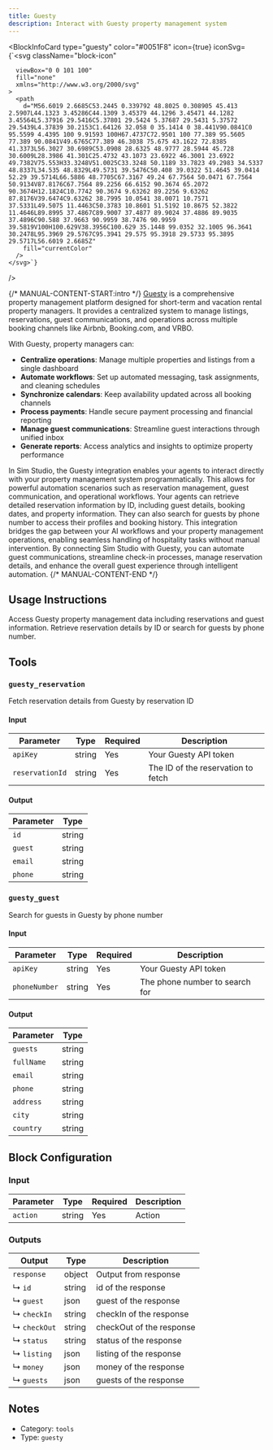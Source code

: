 ```yaml
---
title: Guesty
description: Interact with Guesty property management system
---
```



<BlockInfoCard 
  type="guesty"
  color="#0051F8"
  icon={true}
  iconSvg={`<svg className="block-icon"
      
      
      
      viewBox="0 0 101 100"
      fill="none"
      xmlns="http://www.w3.org/2000/svg"
    >
      <path
        d="M56.6019 2.6685C53.2445 0.339792 48.8025 0.308905 45.413 2.5907L44.1323 3.45286C44.1309 3.45379 44.1296 3.45471 44.1282 3.45564L5.37916 29.5416C5.37801 29.5424 5.37687 29.5431 5.37572 29.5439L4.37839 30.2153C1.64126 32.058 0 35.1414 0 38.441V90.0841C0 95.5599 4.4395 100 9.91593 100H67.4737C72.9501 100 77.389 95.5605 77.389 90.0841V49.6765C77.389 46.3038 75.675 43.1622 72.8385 41.3373L56.3027 30.6989C53.0908 28.6325 48.9777 28.5944 45.728 30.6009L28.3986 41.301C25.4732 43.1073 23.6922 46.3001 23.6922 49.7382V75.553H33.3248V51.0025C33.3248 50.1189 33.7823 49.2983 34.5337 48.8337L34.535 48.8329L49.5731 39.5476C50.408 39.0322 51.4645 39.0414 52.29 39.5714L66.5886 48.7705C67.3167 49.24 67.7564 50.0471 67.7564 50.9134V87.8176C67.7564 89.2256 66.6152 90.3674 65.2072 90.3674H12.1824C10.7742 90.3674 9.63262 89.2256 9.63262 87.8176V39.6474C9.63262 38.7995 10.0541 38.0071 10.7571 37.5331L49.5075 11.4463C50.3783 10.8601 51.5192 10.8675 52.3822 11.4646L89.8995 37.4867C89.9007 37.4877 89.9024 37.4886 89.9035 37.4896C90.588 37.9663 90.9959 38.7476 90.9959 39.5819V100H100.629V38.3956C100.629 35.1448 99.0352 32.1005 96.3641 30.2478L95.3969 29.5767C95.3941 29.575 95.3918 29.5733 95.3895 29.5717L56.6019 2.6685Z"
        fill="currentColor"
      />
    </svg>`}
/>

{/* MANUAL-CONTENT-START:intro */}
[Guesty](https://www.guesty.com) is a comprehensive property management platform designed for short-term and vacation rental property managers. It provides a centralized system to manage listings, reservations, guest communications, and operations across multiple booking channels like Airbnb, Booking.com, and VRBO.

With Guesty, property managers can:

- **Centralize operations**: Manage multiple properties and listings from a single dashboard
- **Automate workflows**: Set up automated messaging, task assignments, and cleaning schedules
- **Synchronize calendars**: Keep availability updated across all booking channels
- **Process payments**: Handle secure payment processing and financial reporting
- **Manage guest communications**: Streamline guest interactions through unified inbox
- **Generate reports**: Access analytics and insights to optimize property performance

In Sim Studio, the Guesty integration enables your agents to interact directly with your property management system programmatically. This allows for powerful automation scenarios such as reservation management, guest communication, and operational workflows. Your agents can retrieve detailed reservation information by ID, including guest details, booking dates, and property information. They can also search for guests by phone number to access their profiles and booking history. This integration bridges the gap between your AI workflows and your property management operations, enabling seamless handling of hospitality tasks without manual intervention. By connecting Sim Studio with Guesty, you can automate guest communications, streamline check-in processes, manage reservation details, and enhance the overall guest experience through intelligent automation.
{/* MANUAL-CONTENT-END */}


## Usage Instructions

Access Guesty property management data including reservations and guest information. Retrieve reservation details by ID or search for guests by phone number.



## Tools

### `guesty_reservation`

Fetch reservation details from Guesty by reservation ID

#### Input

| Parameter | Type | Required | Description |
| --------- | ---- | -------- | ----------- |
| `apiKey` | string | Yes | Your Guesty API token |
| `reservationId` | string | Yes | The ID of the reservation to fetch |

#### Output

| Parameter | Type |
| --------- | ---- |
| `id` | string |
| `guest` | string |
| `email` | string |
| `phone` | string |

### `guesty_guest`

Search for guests in Guesty by phone number

#### Input

| Parameter | Type | Required | Description |
| --------- | ---- | -------- | ----------- |
| `apiKey` | string | Yes | Your Guesty API token |
| `phoneNumber` | string | Yes | The phone number to search for |

#### Output

| Parameter | Type |
| --------- | ---- |
| `guests` | string |
| `fullName` | string |
| `email` | string |
| `phone` | string |
| `address` | string |
| `city` | string |
| `country` | string |



## Block Configuration

### Input

| Parameter | Type | Required | Description | 
| --------- | ---- | -------- | ----------- | 
| `action` | string | Yes | Action |



### Outputs

| Output | Type | Description |
| ------ | ---- | ----------- |
| `response` | object | Output from response |
| ↳ `id` | string | id of the response |
| ↳ `guest` | json | guest of the response |
| ↳ `checkIn` | string | checkIn of the response |
| ↳ `checkOut` | string | checkOut of the response |
| ↳ `status` | string | status of the response |
| ↳ `listing` | json | listing of the response |
| ↳ `money` | json | money of the response |
| ↳ `guests` | json | guests of the response |


## Notes

- Category: `tools`
- Type: `guesty`
